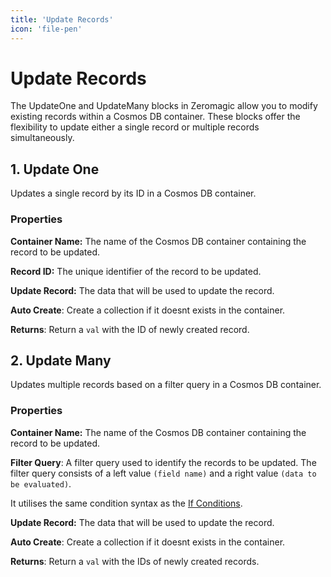 ```yaml
--- 
title: 'Update Records'
icon: 'file-pen' 
---
```


# Update Records

The UpdateOne and UpdateMany blocks in Zeromagic allow you to modify existing records within a Cosmos DB container. These blocks offer the flexibility to update either a single record or multiple records simultaneously.

## 1. Update One
Updates a single record by its ID in a Cosmos DB container.

### Properties

**Container Name:** The name of the Cosmos DB container containing the record to be updated.

**Record ID:** The unique identifier of the record to be updated.

**Update Record:** The data that will be used to update the record.

**Auto Create**: Create a collection if it doesnt exists in the container.

**Returns**: Return a `val` with the ID of newly created record.

## 2. Update Many
Updates multiple records based on a filter query in a Cosmos DB container.


### Properties

**Container Name:** The name of the Cosmos DB container containing the record to be updated.


**Filter Query**: A filter query used to identify the records to be updated. The filter query consists of a left value `(field name)` and a right value `(data to be evaluated)`.

It utilises the same condition syntax as the [If Conditions](/restapi/flow-builder/blocks/flow-control/if-else#condition-editor). 

**Update Record:** The data that will be used to update the record.

**Auto Create**: Create a collection if it doesnt exists in the container.

**Returns**: Return a `val` with the IDs of newly created records.
